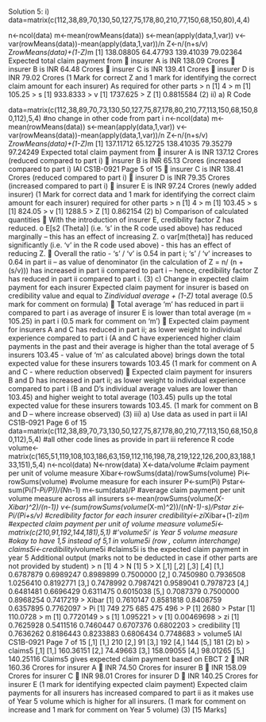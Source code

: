 Solution 5:
i) data=matrix(c(112,38,89,70,130,50,127,75,178,80,210,77,150,68,150,80),4,4)
 
n<-ncol(data)
m<-mean(rowMeans(data))
s<-mean(apply(data,1,var))
v<-var(rowMeans(data))-mean(apply(data,1,var))/n
Z<-n/(n+s/v)
Z*rowMeans(data)+(1-Z)*m
[1] 138.08805 64.47793 139.41039 79.02364
Expected total claim payment from 
 insurer A is INR 138.09 Crores
 insurer B is INR 64.48 Crores
 insurer C is INR 139.41 Crores
 insurer D is INR 79.02 Crores
(1 Mark for correct Z and 1 mark for identifying the correct claim amount for each insurer)
As required for other parts
> n
[1] 4
> m
[1] 105.25
> s
[1] 933.8333
> v
[1] 1737.625
> Z
[1] 0.8815584 (2)
ii) a) R Code
 
data=matrix(c(112,38,89,70,73,130,50,127,75,87,178,80,210,77,113,150,68,150,80,112),5,4)
#no change in other code from part i
n<-ncol(data)
m<-mean(rowMeans(data))
s<-mean(apply(data,1,var))
v<-var(rowMeans(data))-mean(apply(data,1,var))/n
Z<-n/(n+s/v)
Z*rowMeans(data)+(1-Z)*m
[1] 137.11712 65.12725 138.41035 79.35279 97.24249
Expected total claim payment from
 insurer A is INR 137.12 Crores (reduced compared to part i)
 insurer B is INR 65.13 Crores (increased compared to part i)
IAI CS1B-0921
Page 5 of 15
 insurer C is INR 138.41 Crores (reduced compared to part i)
 insurer D is INR 79.35 Crores (increased compared to part i)
 insurer E is INR 97.24 Crores (newly added insurer)
(1 Mark for correct data and 1 mark for identifying the correct claim amount for each 
insurer)
required for other parts
> n
[1] 4
> m
[1] 103.45
> s
[1] 824.05
> v
[1] 1288.5
> Z
[1] 0.862154 (2)
b) Comparison of calculated quantities
 With the introduction of insurer E, credibility factor Z has reduced. 
o E[s2
(Theta)] (i.e. ‘s’ in the R code used above) has reduced marginally – this has an effect of 
increasing Z.
o var[m(theta)] has reduced significantly (i.e. ‘v’ in the R code used above) - this has an effect 
of reducing Z.
 Overall the ratio - ‘s’ / ‘v’ is 0.54 in part i; ‘s’ / ‘v’ increases to 0.64 in part ii – as value of 
denominator (in the calculation of Z = n/ (n + (s/v))) has increased in part ii compared to part 
i – hence, credibility factor Z has reduced in part ii compared to part i. (3)
c) Change in expected claim payment for each insurer
Expected claim payment for insurer is based on credibility value and equal to 
Z*individual average + (1-Z) * total average 
(0.5 mark for comment on formula)
 Total average ‘m’ has reduced in part ii compared to part i as average of insurer E is lower 
than total average (m = 105.25) in part i
(0.5 mark for comment on ‘m’)
 Expected claim payment for insurers A and C has reduced in part ii; as lower weight to 
individual experience compared to part i (A and C have experienced higher claim payments in 
the past and their average is higher than the total average of 5 insurers 103.45 - value of ‘m’ 
as calculated above) brings down the total expected value for these insurers towards 103.45
(1 mark for comment on A and C - where reduction observed)
 Expected claim payment for insurers B and D has increased in part ii; as lower weight to 
individual experience compared to part i (B and D’s individual average values are lower than 
103.45) and higher weight to total average (103.45) pulls up the total expected value for these 
insurers towards 103.45.
(1 mark for comment on B and D – where increase observed)
(3)
iii) a) Use data as used in part ii
IAI CS1B-0921
Page 6 of 15
data=matrix(c(112,38,89,70,73,130,50,127,75,87,178,80,210,77,113,150,68,150,80,112),5,4)
#all other code lines as provide in part iii reference R code
volume<-
matrix(c(165,51,119,108,103,186,63,159,112,116,198,78,219,122,126,200,83,188,133,151),5,4)
n<-ncol(data)
N<-nrow(data)
X<-data/volume #claim payment per unit of volume measure
Xibar<-rowSums(data)/rowSums(volume)
Pi<-rowSums(volume) #volume measure for each insurer
P<-sum(Pi)
Pstar<-sum(Pi*(1-Pi/P))/(N*n-1)
m<-sum(data)/P #average claim payment per unit volume measure across all insurers
s<-mean(rowSums(volume*(X-Xibar)^2)/(n-1))
v<-(sum(rowSums(volume*(X-m)^2))/(n*N-1)-s)/Pstar
zi<-Pi/(Pi+s/v) #credibility factor for each insurer
credibilityi<-zi*Xibar+(1-zi)*m #expected claim payment per unit of volume measure
volume5i<-matrix(c(210,91,192,144,181),5,1) #’volume5i’ is Year 5 volume measure 
#okay to have 1,5 instead of 5,1 in volume5i (row , column interchange)
claims5i<-credibilityi*volume5i #claims5i is the expected claim payment in year 5 
Additional output (marks not to be deducted in case if other parts are not provided by student)
> n
[1] 4
> N
[1] 5
> X
 [,1] [,2] [,3] [,4]
[1,] 0.6787879 0.6989247 0.8989899 0.7500000
[2,] 0.7450980 0.7936508 1.0256410 0.8192771
[3,] 0.7478992 0.7987421 0.9589041 0.7978723
[4,] 0.6481481 0.6696429 0.6311475 0.6015038
[5,] 0.7087379 0.7500000 0.8968254 0.7417219
> Xibar
[1] 0.7610147 0.8581818 0.8408759 0.6357895 0.7762097
> Pi
[1] 749 275 685 475 496
> P
[1] 2680
> Pstar
[1] 110.0728
> m
[1] 0.7720149
> s
[1] 1.095221
> v
[1] 0.00469698
> zi
[1] 0.7625928 0.5411516 0.7460447 0.6707376 0.6802203
> credibility
[1] 0.7636262 0.8186443 0.8233883 0.6806434 0.7748683
> volume5
IAI CS1B-0921
Page 7 of 15
 [,1]
[1,] 210
[2,] 91
[3,] 192
[4,] 144
[5,] 181 (2)
b)
> claims5
 [,1]
[1,] 160.36151
[2,] 74.49663
[3,] 158.09055
[4,] 98.01265
[5,] 140.25116
Claims5 gives expected claim payment based on EBCT 2 
 INR 160.36 Crores for insurer A
 INR 74.50 Crores for insurer B
 INR 158.09 Crores for insurer C
 INR 98.01 Crores for insurer D
 INR 140.25 Crores for insurer E
(1 mark for identifying expected claim payment)
Expected claim payments for all insurers has increased compared to part ii as it makes use of 
Year 5 volume which is higher for all insurers.
(1 mark for comment on increase and 1 mark for comment on Year 5 volume) (3)
[15 Marks]
